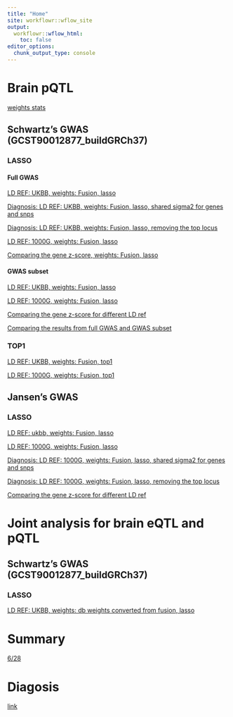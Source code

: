 ```yaml
---
title: "Home"
site: workflowr::wflow_site
output:
  workflowr::wflow_html:
    toc: false
editor_options:
  chunk_output_type: console
---
```


# Brain pQTL

[weights stats](https://xsun1229.github.io/proteome_alzheimer/data_stat_brain_wingo.html)

## Schwartz's GWAS (GCST90012877_buildGRCh37)

### LASSO

#### Full GWAS

[LD REF: UKBB, weights: Fusion, lasso](https://xsun1229.github.io/proteome_alzheimer/brain_877_latest_ldukbb_fusion.html)

[Diagnosis: LD REF: UKBB, weights: Fusion, lasso, shared sigma2 for genes and snps](https://xsun1229.github.io/proteome_alzheimer/brain_877_latest_ldukbb_fusion_shared.html)


[Diagnosis: LD REF: UKBB, weights: Fusion, lasso, removing the top locus](https://xsun1229.github.io/proteome_alzheimer/brain_877_latest_ldukbb_fusion_remove.html)

[LD REF: 1000G, weights: Fusion, lasso](https://xsun1229.github.io/proteome_alzheimer/brain_877_latest_ld1kg_fusion.html)

[Comparing the gene z-score, weights: Fusion, lasso](https://xsun1229.github.io/proteome_alzheimer/compare_ld_fusion.html)


#### GWAS subset

[LD REF: UKBB, weights: Fusion, lasso](https://xsun1229.github.io/proteome_alzheimer/brain_877_latest_subset_ukbb.html)

[LD REF: 1000G, weights: Fusion, lasso](https://xsun1229.github.io/proteome_alzheimer/brain_877_latest_subset_1kg.html)

[Comparing the gene z-score for different LD ref](https://xsun1229.github.io/proteome_alzheimer/compare_ld_subset_fusion.html)

[Comparing the results from full GWAS and GWAS subset](https://xsun1229.github.io/proteome_alzheimer/compare_gwas_full_subset_ukbb_fusion.html)


### TOP1

[LD REF: UKBB, weights: Fusion, top1](https://xsun1229.github.io/proteome_alzheimer/brain_877_latest_ukbb_top1.html)

[LD REF: 1000G, weights: Fusion, top1](https://xsun1229.github.io/proteome_alzheimer/brain_877_latest_1kg_top1.html)

## Jansen's GWAS 

### LASSO

[LD REF: ukbb, weights: Fusion, lasso](https://xsun1229.github.io/proteome_alzheimer/brain_jansen_ldukbb_fusion.html)

[LD REF: 1000G, weights: Fusion, lasso](https://xsun1229.github.io/proteome_alzheimer/brain_jansen_ld1kg_fusion.html)

[Diagnosis: LD REF: 1000G, weights: Fusion, lasso, shared sigma2 for genes and snps](https://xsun1229.github.io/proteome_alzheimer/brain_jansen_ld1kg_fusion_shared.html)

[Diagnosis: LD REF: 1000G, weights: Fusion, lasso, removing the top locus](https://xsun1229.github.io/proteome_alzheimer/brain_jansen_ld1kg_fusion_remove.html)

[Comparing the gene z-score for different LD ref](https://xsun1229.github.io/proteome_alzheimer/compare_jansen_ukbb1kg_fusion.html)


# Joint analysis for brain eQTL and pQTL

## Schwartz's GWAS (GCST90012877_buildGRCh37)

### LASSO

[LD REF: UKBB, weights: db weights converted from fusion, lasso](https://xsun1229.github.io/proteome_alzheimer/joint_epqtl_shwarz_ukbb.html)


# Summary

[6/28](https://uchicago.box.com/s/608h5ln41gd0b29nkdtl77tm0bcq8so0)

# Diagosis

[link](https://xsun1229.github.io/proteome_alzheimer/diagnose_gwas_ld.html)
